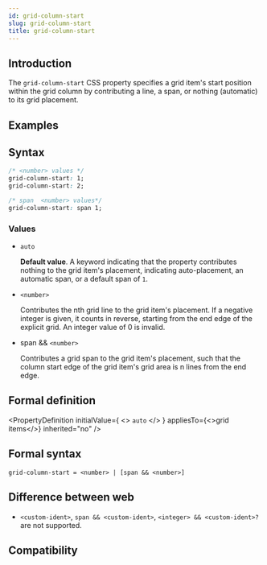 ```yaml
---
id: grid-column-start
slug: grid-column-start
title: grid-column-start
---
```


## Introduction

The `grid-column-start` CSS property specifies a grid item's start position within the grid column by contributing a line, a span, or nothing (automatic) to its grid placement.

## Examples


<Go
  example="css-api"
  defaultFile="src/grid-column-start/App.tsx"
  img="https://lf-lynx.tiktok-cdns.com/obj/lynx-artifacts-oss-sg/lynx-website/assets/doc/css/grid-column-start.png"
  defaultEntryFile="dist/grid-column-start.lynx.bundle"
  entry="src/grid-column-start"
/>

## Syntax

```css
/* <number> values */
grid-column-start: 1;
grid-column-start: 2;

/* span  <number> values*/
grid-column-start: span 1;
```

### Values

- `auto`

  **Default value**. A keyword indicating that the property contributes nothing to the grid item's placement, indicating auto-placement, an automatic span, or a default span of `1`.

- `<number>`

  Contributes the nth grid line to the grid item's placement. If a negative integer is given, it counts in reverse, starting from the end edge of the explicit grid. An integer value of 0 is invalid.

- span && `<number>`

  Contributes a grid span to the grid item's placement, such that the column start edge of the grid item's grid area is n lines from the end edge.

## Formal definition


<PropertyDefinition
  initialValue={
    <>
      <code>auto</code>
    </>
  }
  appliesTo={<>grid items</>}
  inherited="no"
/>

## Formal syntax

```
grid-column-start = <number> | [span && <number>]
```

## Difference between web

- `<custom-ident>`, `span && <custom-ident>`, `<integer> && <custom-ident>?` are not supported.

## Compatibility


<LegacyCompatTable metadata="css/properties/grid-column-start" />
